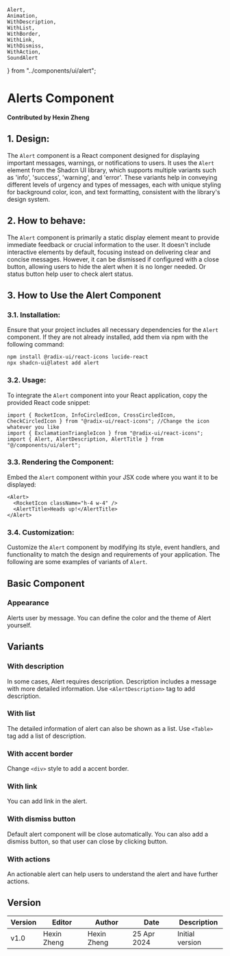     Alert,
    Animation,
    WithDescription,
    WithList,
    WithBorder,
    WithLink,
    WithDismiss,
    WithAction,
    SoundAlert
} from "../components/ui/alert";

# Alerts Component
**Contributed by Hexin Zheng**

## 1. Design:

The `Alert` component is a React component designed for displaying important messages, warnings, or notifications to users. It uses the `Alert` element from the Shadcn UI library, which supports multiple variants such as 'info', 'success', 'warning', and 'error'. These variants help in conveying different levels of urgency and types of messages, each with unique styling for background color, icon, and text formatting, consistent with the library's design system.

## 2. How to behave:

The `Alert` component is primarily a static display element meant to provide immediate feedback or crucial information to the user. It doesn't include interactive elements by default, focusing instead on delivering clear and concise messages. However, it can be dismissed if configured with a close button, allowing users to hide the alert when it is no longer needed. Or status button help user to check alert status.

## 3. How to Use the Alert Component

### 3.1. Installation:

Ensure that your project includes all necessary dependencies for the `Alert` component. If they are not already installed, add them via npm with the following command:
```
npm install @radix-ui/react-icons lucide-react
npx shadcn-ui@latest add alert
```

### 3.2. Usage:

To integrate the `Alert` component into your React application, copy the provided React code snippet:
```
import { RocketIcon, InfoCircledIcon, CrossCircledIcon, CheckCircledIcon } from "@radix-ui/react-icons"; //Change the icon whatever you like
import { ExclamationTriangleIcon } from "@radix-ui/react-icons";
import { Alert, AlertDescription, AlertTitle } from "@/components/ui/alert";
```

### 3.3. Rendering the Component:

Embed the `Alert` component within your JSX code where you want it to be displayed:
```
<Alert>
  <RocketIcon className="h-4 w-4" />
  <AlertTitle>Heads up!</AlertTitle>
</Alert>
```

### 3.4. Customization:

Customize the `Alert` component by modifying its style, event handlers, and functionality to match the design and requirements of your application. The following are some examples of variants of `Alert`.
## Basic Component

### Appearance
Alerts user by message. You can define the color and the theme of Alert yourself.
<Alert />

## Variants

### With description
In some cases, Alert requires description. Description includes a message with more detailed information. Use `<AlertDescription>` tag to add description.
<WithDescription />

### With list
The detailed information of alert can also be shown as a list. Use `<Table>` tag add a list of description.
<WithList />

### With accent border
Change `<div>` style to add a accent border.
<WithBorder />

### With link
You can add link in the alert.
<WithLink />

### With dismiss button
Default alert component will be close automatically. You can also add a dismiss button, so that user can close by clicking button.
<WithDismiss />

### With actions
An actionable alert can help users to understand the alert and have further actions.
<WithAction />

## Version
| Version | Editor      | Author      | Date       | Description     |
|---------|-------------|-------------|------------|-----------------|
| v1.0    | Hexin Zheng | Hexin Zheng | 25 Apr 2024 | Initial version |
